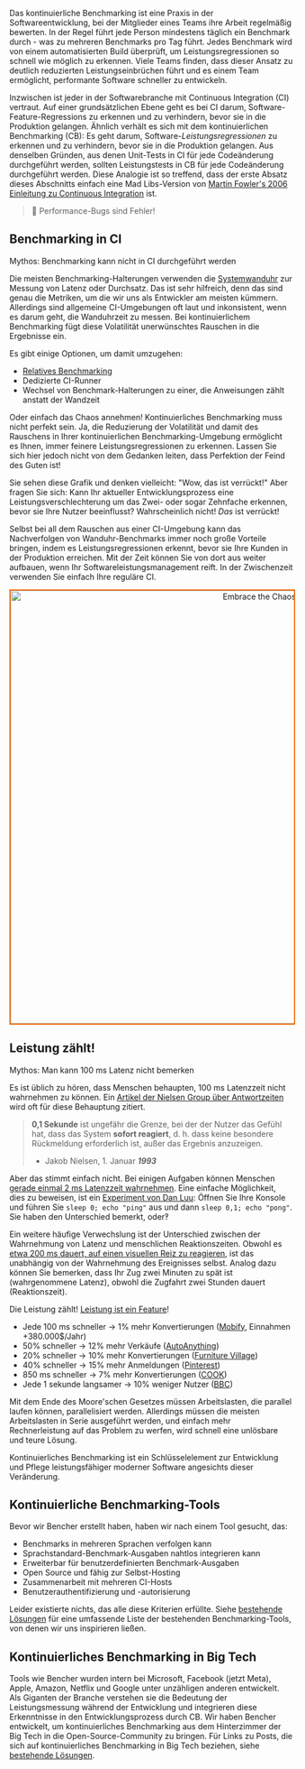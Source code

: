 Das kontinuierliche Benchmarking ist eine Praxis in der Softwareentwicklung, bei der Mitglieder eines Teams ihre Arbeit regelmäßig bewerten.
In der Regel führt jede Person mindestens täglich ein Benchmark durch - was zu mehreren Benchmarks pro Tag führt.
Jedes Benchmark wird von einem automatisierten Build überprüft, um Leistungsregressionen so schnell wie möglich zu erkennen.
Viele Teams finden, dass dieser Ansatz zu deutlich reduzierten Leistungseinbrüchen führt
und es einem Team ermöglicht, performante Software schneller zu entwickeln.

Inzwischen ist jeder in der Softwarebranche mit Continuous Integration (CI) vertraut.
Auf einer grundsätzlichen Ebene geht es bei CI darum, Software-Feature-Regressions zu erkennen und zu verhindern, bevor sie in die Produktion gelangen.
Ähnlich verhält es sich mit dem kontinuierlichen Benchmarking (CB): Es geht darum, Software-_Leistungsregressionen_ zu erkennen und zu verhindern, bevor sie in die Produktion gelangen.
Aus denselben Gründen, aus denen Unit-Tests in CI für jede Codeänderung durchgeführt werden,
sollten Leistungstests in CB für jede Codeänderung durchgeführt werden.
Diese Analogie ist so treffend, dass der erste Absatz dieses Abschnitts einfach eine Mad Libs-Version von [Martin Fowler's 2006 Einleitung zu Continuous Integration](https://martinfowler.com/articles/continuousIntegration.html) ist.

> 🐰 Performance-Bugs sind Fehler!

## Benchmarking in CI

Mythos: Benchmarking kann nicht in CI durchgeführt werden

Die meisten Benchmarking-Halterungen verwenden die [Systemwanduhr](https://en.wikipedia.org/wiki/Elapsed_real_time) zur Messung von Latenz oder Durchsatz.
Das ist sehr hilfreich, denn das sind genau die Metriken, um die wir uns als Entwickler am meisten kümmern.
Allerdings sind allgemeine CI-Umgebungen oft laut und inkonsistent, wenn es darum geht, die Wanduhrzeit zu messen.
Bei kontinuierlichem Benchmarking fügt diese Volatilität unerwünschtes Rauschen in die Ergebnisse ein.

Es gibt einige Optionen, um damit umzugehen:
- [Relatives Benchmarking](/de/docs/how-to/track-benchmarks/)
- Dedizierte CI-Runner
- Wechsel von Benchmark-Halterungen zu einer, die Anweisungen zählt anstatt der Wandzeit

Oder einfach das Chaos annehmen! Kontinuierliches Benchmarking muss nicht perfekt sein.
Ja, die Reduzierung der Volatilität und damit des Rauschens in Ihrer kontinuierlichen Benchmarking-Umgebung ermöglicht es Ihnen, immer feinere Leistungsregressionen zu erkennen.
Lassen Sie sich hier jedoch nicht von dem Gedanken leiten, dass Perfektion der Feind des Guten ist!

Sie sehen diese Grafik und denken vielleicht: "Wow, das ist verrückt!" Aber fragen Sie sich: Kann Ihr aktueller Entwicklungsprozess eine Leistungsverschlechterung um das Zwei- oder sogar Zehnfache erkennen, bevor sie Ihre Nutzer beeinflusst? Wahrscheinlich nicht! _Das_ ist verrückt!

Selbst bei all dem Rauschen aus einer CI-Umgebung kann das Nachverfolgen von Wanduhr-Benchmarks immer noch große Vorteile bringen, indem es Leistungsregressionen erkennt, bevor sie Ihre Kunden in der Produktion erreichen.
Mit der Zeit können Sie von dort aus weiter aufbauen, wenn Ihr Softwareleistungsmanagement reift.
In der Zwischenzeit verwenden Sie einfach Ihre reguläre CI.

<div style="text-align: center;">
<a href="https://bencher.dev/perf/bencher?key=true&measures=4358146b-b647-4869-9d24-bd22bb0c49b5&branches=619d15ed-0fbd-4ccb-86cb-fddf3124da29&tab=benchmarks&testbeds=0d991aac-b241-493a-8b0f-8d41419455d2&benchmarks=1db23e93-f909-40aa-bf42-838cc7ae05f5"><img style="border: 0.2em solid #ed6704;" src="https://api.bencher.dev/v0/projects/bencher/perf/img?branches=619d15ed-0fbd-4ccb-86cb-fddf3124da29&testbeds=0d991aac-b241-493a-8b0f-8d41419455d2&benchmarks=1db23e93-f909-40aa-bf42-838cc7ae05f5&measures=4358146b-b647-4869-9d24-bd22bb0c49b5&title=Embrace+the+Chaos%21" title="Embrace the Chaos!" alt="Embrace the Chaos! for Bencher - Bencher" width="1024" height="768" /></a>
</div>

## Leistung zählt!

Mythos: Man kann 100 ms Latenz nicht bemerken

Es ist üblich zu hören, dass Menschen behaupten, 100 ms Latenzzeit nicht wahrnehmen zu können.
Ein [Artikel der Nielsen Group über Antwortzeiten](https://www.nngroup.com/articles/response-times-3-important-limits/) wird oft für diese Behauptung zitiert.

> **0,1 Sekunde** ist ungefähr die Grenze, bei der der Nutzer das Gefühl hat, dass das System **sofort reagiert**, d. h. dass keine besondere Rückmeldung erforderlich ist, außer das Ergebnis anzuzeigen.
>
> - Jakob Nielsen, 1. Januar __*1993*__

Aber das stimmt einfach nicht.
Bei einigen Aufgaben können Menschen [gerade einmal 2 ms Latenzzeit wahrnehmen](https://pdfs.semanticscholar.org/386a/15fd85c162b8e4ebb6023acdce9df2bd43ee.pdf). Eine einfache Möglichkeit, dies zu beweisen, ist ein [Experiment von Dan Luu](https://danluu.com/input-lag/#appendix-why-measure-latency): Öffnen Sie Ihre Konsole und führen Sie `sleep 0; echo "ping"` aus und dann `sleep 0,1; echo "pong"`. Sie haben den Unterschied bemerkt, oder‽

Ein weitere häufige Verwechslung ist der Unterschied zwischen der Wahrnehmung von Latenz und menschlichen Reaktionszeiten. Obwohl es [etwa 200 ms dauert, auf einen visuellen Reiz zu reagieren](https://humanbenchmark.com/tests/reactiontime), ist das unabhängig von der Wahrnehmung des Ereignisses selbst. Analog dazu können Sie bemerken, dass Ihr Zug zwei Minuten zu spät ist (wahrgenommene Latenz), obwohl die Zugfahrt zwei Stunden dauert (Reaktionszeit).

Die Leistung zählt! [Leistung ist ein Feature](https://blog.codinghorror.com/performance-is-a-feature)!

- Jede 100 ms schneller → 1% mehr Konvertierungen ([Mobify](https://web.dev/why-speed-matters/), Einnahmen +380.000$/Jahr)
- 50% schneller → 12% mehr Verkäufe ([AutoAnything](https://www.digitalcommerce360.com/2010/08/19/web-accelerator-revs-conversion-and-sales-autoanything/))
- 20% schneller → 10% mehr Konvertierungen ([Furniture Village](https://www.thinkwithgoogle.com/intl/en-gb/marketing-strategies/app-and-mobile/furniture-village-and-greenlight-slash-page-load-times-boosting-user-experience/))
- 40% schneller → 15% mehr Anmeldungen ([Pinterest](https://medium.com/pinterest-engineering/driving-user-growth-with-performance-improvements-cfc50dafadd7))
- 850 ms schneller → 7% mehr Konvertierungen ([COOK](https://web.dev/why-speed-matters/))
- Jede 1 sekunde langsamer → 10% weniger Nutzer ([BBC](https://www.creativebloq.com/features/how-the-bbc-builds-websites-that-scale))

Mit dem Ende des Moore'schen Gesetzes müssen Arbeitslasten, die parallel laufen können, parallelisiert werden.
Allerdings müssen die meisten Arbeitslasten in Serie ausgeführt werden,
und einfach mehr Rechnerleistung auf das Problem zu werfen, wird schnell eine unlösbare und teure Lösung.

Kontinuierliches Benchmarking ist ein Schlüsselelement zur Entwicklung und Pflege
leistungsfähiger moderner Software angesichts dieser Veränderung.

## Kontinuierliche Benchmarking-Tools

Bevor wir Bencher erstellt haben, haben wir nach einem Tool gesucht, das:

- Benchmarks in mehreren Sprachen verfolgen kann
- Sprachstandard-Benchmark-Ausgaben nahtlos integrieren kann
- Erweiterbar für benutzerdefinierten Benchmark-Ausgaben
- Open Source und fähig zur Selbst-Hosting
- Zusammenarbeit mit mehreren CI-Hosts
- Benutzerauthentifizierung und -autorisierung

Leider existierte nichts, das alle diese Kriterien erfüllte.
Siehe [bestehende Lösungen](/de/docs/reference/prior-art/) für eine umfassende Liste der bestehenden Benchmarking-Tools, von denen wir uns inspirieren ließen.

## Kontinuierliches Benchmarking in Big Tech

Tools wie Bencher wurden intern bei
Microsoft, Facebook (jetzt Meta), Apple, Amazon, Netflix und Google unter unzähligen anderen entwickelt.
Als Giganten der Branche verstehen sie die Bedeutung der Leistungsmessung während der Entwicklung
und integrieren diese Erkenntnisse in den Entwicklungsprozess durch CB.
Wir haben Bencher entwickelt, um kontinuierliches Benchmarking aus dem Hinterzimmer der Big Tech in die Open-Source-Community zu bringen.
Für Links zu Posts, die sich auf kontinuierliches Benchmarking in Big Tech beziehen, siehe [bestehende Lösungen](/de/docs/reference/prior-art/).
